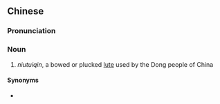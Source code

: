 ==Chinese==
{{zh-forms}}
{{wikipedia|lang=zh}}

===Pronunciation===
{{zh-pron
|m=niútuǐqín
|c=ngau4 teoi2 kam4
|cat=n
}}

===Noun===
{{zh-noun}}

# {{lb|zh|musical instruments}} ''niutuiqin'', a bowed or plucked [[lute]] used by the Dong people of China

====Synonyms====
* {{zh-l|牛巴腿}}